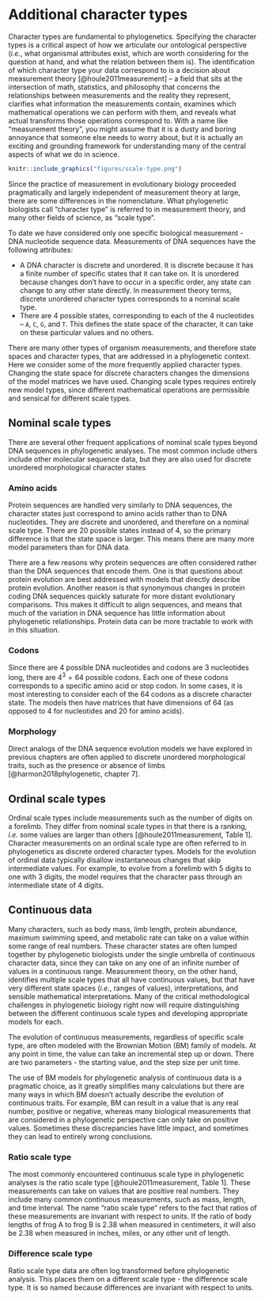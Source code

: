 # Additional character types

Character types are fundamental to phylogenetics. Specifying the character types is a critical aspect of how we articulate our ontological perspective (*i.e.*, what organismal attributes exist, which are worth considering for the question at hand, and what the relation between them is). The identification of which character type your data correspond to is a decision about measurement theory [@houle2011measurement] -- a field that sits at the intersection of math, statistics, and philosophy that concerns the relationships between measurements and the reality they represent, clarifies what information the measurements contain, examines which mathematical operations we can perform with them, and reveals what actual transforms those operations correspond to. With a name like "measurement theory", you might assume that it is a dusty and boring annoyance that someone else needs to worry about, but it is actually an exciting and grounding framework for understanding many of the central aspects of what we do in science.


```{r characters-scaletype, echo=FALSE, fig.cap="Scale types from measurement theory that are relevant to biology. Permissible transformations indicate the mathematical operations that can be performed on measurements of each scale type without distorting their meaning. The Domain indicates the state space, *i.e.* range of possible values. Meaningful comparisons indicates comparisons that can be made between measurements of each scale type. Reproduced from Table 1 of [@houle2011measurement]."}

knitr::include_graphics("figures/scale-type.png")

```

Since the practice of measurement in evolutionary biology proceeded pragmatically and largely independent of measurement theory at large, there are some differences in the nomenclature. What phylogenetic biologists call "character type" is referred to in measurement theory, and many other fields of science, as "scale type". 

To date we have considered only one specific biological measurement - DNA nucleotide sequence data. Measurements of DNA sequences have the following attributes:

- A DNA character is discrete and unordered. It is discrete because it has a finite number of specific states that it can take on. It is unordered because changes don't have to occur in a specific order, any state can change to any other state directly. In measurement theory terms, discrete unordered character types corresponds to a nominal scale type.
- There are 4 possible states, corresponding to each of the 4 nucleotides -- `A`, `C`, `G`, and `T`. This defines the state space of the character, it can take on these particular values and no others.

There are many other types of organism measurements, and therefore state spaces and character types, that are addressed in a phylogenetic context. Here we consider some of the more frequently applied character types. Changing the state space for discrete characters changes the dimensions of the model matrices we have used. Changing scale types requires entirely new model types, since different mathematical operations are permissible and sensical for different scale types.

## Nominal scale types

There are several other frequent applications of nominal scale types beyond DNA sequences in phylogenetic analyses. The most common include others include other molecular sequence data, but they are also used for discrete unordered morphological character states

### Amino acids

Protein sequences are handled very similarly to DNA sequences, the character states just correspond to amino acids rather than to DNA nucleotides. They are discrete and unordered, and therefore on a nominal scale type. There are 20 possible states instead of 4, so the primary difference is that the state space is larger. This means there are many more model parameters than for DNA data.

There are a few reasons why protein sequences are often considered rather than the DNA sequences that encode them. One is that questions about protein evolution are best addressed with models that directly describe protein evolution. Another reason is that synonymous changes in protein coding DNA sequences quickly saturate for more distant evolutionary comparisons. This makes it difficult to align sequences, and means that much of the variation in DNA sequence has little information about phylogenetic relationships. Protein data can be more tractable to work with in this situation.

### Codons

Since there are 4 possible DNA nucleotides and codons are 3 nucleotides long, there are $4^3=64$ possible codons. Each one of these codons corresponds to a specific amino acid or stop codon. In some cases, it is most interesting to consider each of the 64 codons as a discrete character state. The models then have matrices that have dimensions of 64 (as opposed to 4 for nucleotides and 20 for amino acids).

### Morphology

Direct analogs of the DNA sequence evolution models we have explored in previous chapters are often applied to discrete unordered morphological traits, such as the presence or absence of limbs [@harmon2018phylogenetic, chapter 7].

## Ordinal scale types

Ordinal scale types include measurements such as the number of digits on a forelimb. They differ from nominal scale types in that there is a ranking, *i.e.* some values are larger than others [@houle2011measurement, Table 1]. Character measurements on an ordinal scale type are often referred to in phylogenetics as discrete ordered character types. Models for the evolution of ordinal data typically disallow instantaneous changes that skip intermediate values. For example, to evolve from a forelimb with 5 digits to one with 3 digits, the model requires that the character pass through an intermediate state of 4 digits.

## Continuous data

Many characters, such as body mass, limb length, protein abundance, maximum swimming speed, and metabolic rate can take on a value within some range of real numbers. These character states are often lumped together by phylogenetic biologists under the single umbrella of continuous character data, since they can take on any one of an infinite number of values in a continuous range. Measurement theory, on the other hand, identifies multiple scale types that all have continuous values, but that have very different state spaces (*i.e.*, ranges of values), interpretations, and sensible mathematical interpretations. Many of the critical methodological challenges in phylogenetic biology right now will require distinguishing between the different continuous scale types and developing appropriate models for each.

The evolution of continuous measurements, regardless of specific scale type, are often modeled with the Brownian Motion (BM) family of models. At any point in time, the value can take an incremental step up or down. There are two parameters - the starting value, and the step size per unit time.

The use of BM models for phylogenetic analysis of continuous data is a pragmatic choice, as it greatly simplifies many calculations but there are many ways in which BM doesn't actually describe the evolution of continuous traits. For example, BM can result in a value that is any real number, positive or negative, whereas many biological measurements that are considered in a phylogenetic perspective can only take on positive values. Sometimes these discrepancies have little impact, and sometimes they can lead to entirely wrong conclusions.

### Ratio scale type

The most commonly encountered continuous scale type in phylogenetic analyses is the ratio scale type [@houle2011measurement, Table 1]. These measurements can take on values that are positive real numbers. They include many common continuous measurements, such as mass, length, and time interval. The name "ratio scale type" refers to the fact that ratios of these measurements are invariant with respect to units. If the ratio of body lengths of frog A to frog B is 2.38 when measured in centimeters, it will also be 2.38 when measured in inches, miles, or any other unit of length.

### Difference scale type

Ratio scale type data are often log transformed before phylogenetic analysis. This places them on a different scale type - the difference scale type. It is so named because differences are invariant with respect to units. 


